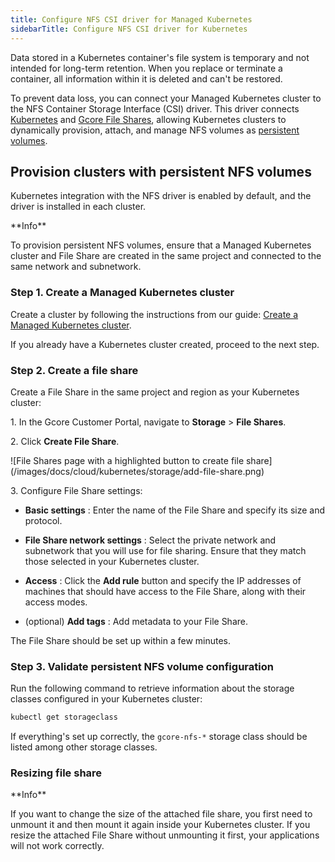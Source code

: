 ---
title: Configure NFS CSI driver for Managed Kubernetes
sidebarTitle: Configure NFS CSI driver for Kubernetes
---

Data stored in a Kubernetes container's file system is temporary and not intended for long-term retention. When you replace or terminate a container, all information within it is deleted and can't be restored. 

To prevent data loss, you can connect your Managed Kubernetes cluster to the NFS Container Storage Interface (CSI) driver. This driver connects [Kubernetes](/cloud/kubernetes/about-gcore-kubernetes) and [Gcore File Shares](/cloud/file-shares/about-file-shares), allowing Kubernetes clusters to dynamically provision, attach, and manage NFS volumes as [persistent volumes](/cloud/kubernetes/storage/create-a-pvc-and-bind-it-to-a-pod). 

## Provision clusters with persistent NFS volumes

Kubernetes integration with the NFS driver is enabled by default, and the driver is installed in each cluster. 

<Info>
**Info**

To provision persistent NFS volumes, ensure that a Managed Kubernetes cluster and File Share are created in the same project and connected to the same network and subnetwork.
</Info>

### Step 1. Create a Managed Kubernetes cluster

Create a cluster by following the instructions from our guide: [Create a Managed Kubernetes cluster](/cloud/kubernetes/clusters/create-a-kubernetes-cluster). 

If you already have a Kubernetes cluster created, proceed to the next step.

### Step 2. Create a file share

Create a File Share in the same project and region as your Kubernetes cluster: 

1\. In the Gcore Customer Portal, navigate to **Storage** > **File Shares**.

2\. Click **Create File Share**.


<Frame>![File Shares page with a highlighted button to create file share](/images/docs/cloud/kubernetes/storage/add-file-share.png)</Frame>



3\. Configure File Share settings:

  * **Basic settings** : Enter the name of the File Share and specify its size and protocol.

  * **File Share network settings** : Select the private network and subnetwork that you will use for file sharing. Ensure that they match those selected in your Kubernetes cluster.

  * **Access** : Click the **Add rule** button and specify the IP addresses of machines that should have access to the File Share, along with their access modes.

  * (optional) **Add tags** : Add metadata to your File Share.




The File Share should be set up within a few minutes.

### Step 3. Validate persistent NFS volume configuration

Run the following command to retrieve information about the storage classes configured in your Kubernetes cluster: 

```sh
kubectl get storageclass 
 ```

If everything's set up correctly, the `gcore-nfs-*` storage class should be listed among other storage classes. 

### Resizing file share

<Info>
**Info**

If you want to change the size of the attached file share, you first need to unmount it and then mount it again inside your Kubernetes cluster. If you resize the attached File Share without unmounting it first, your applications will not work correctly.
</Info>